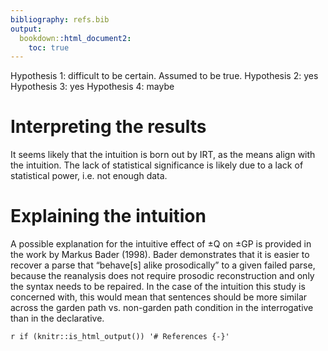```yaml
---
bibliography: refs.bib
output: 
  bookdown::html_document2: 
    toc: true
---
```

Hypothesis 1: difficult to be certain. Assumed to be true.
Hypothesis 2: yes
Hypothesis 3: yes
Hypothesis 4: maybe

# Interpreting the results

It seems likely that the intuition is born out by IRT, as the means align with the intuition. The lack of statistical significance is likely due to a lack of statistical power, i.e. not enough data.

# Explaining the intuition

A possible explanation for the intuitive effect of ±Q on ±GP is provided in the work by Markus Bader (1998). Bader demonstrates that it is easier to recover a parse that “behave[s] alike prosodically” to a given failed parse, because the reanalysis does not require prosodic reconstruction and only the syntax needs to be repaired. In the case of the intuition this study is concerned with, this would mean that sentences should be more similar across the garden path vs. non-garden path condition in the interrogative than in the declarative. 

`r if (knitr::is_html_output()) '# References {-}'`

